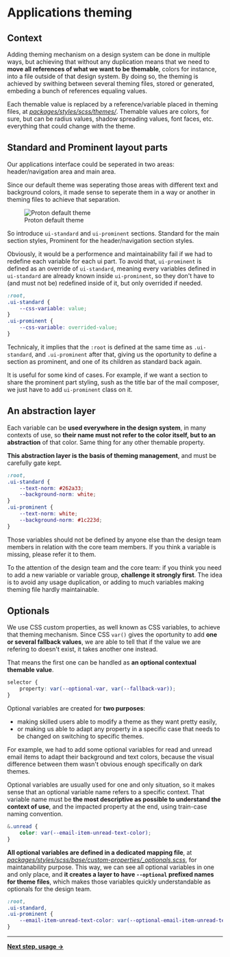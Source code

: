 
<Meta title="Design System / Theming / Explanations" />

# Applications theming

## Context

Adding theming mechanism on a design system can be done in multiple ways, but achieving that without any duplication means that we need to **move all references of what we want to be themable**, colors for instance, into a file outside of that design system. By doing so, the theming is achieved by swithing between several theming files, stored or generated, embeding a bunch of references equaling values.

Each themable value is replaced by a reference/variable placed in theming files, at [*packages/styles/scss/themes/*](https://gitlab.protontech.ch/web/clients/-/tree/main/packages/styles/scss/themes). Themable values are colors, for sure, but can be radius values, shadow spreading values, font faces, etc. everything that could change with the theme.

## Standard and Prominent layout parts

Our applications interface could be seperated in two areas: header/navigation area and main area.

Since our default theme was seperating those areas with different text and background colors, it made sense to seperate them in a way or another in theming files to achieve that separation.

<figure className="text-center">
    <img className="shadow-lifted w25" src={themeDefaultSvg} alt="Proton default theme" />
    <figcaption className="text-sm mt0-5 mb0 text-italic">Proton default theme</figcaption>
</figure>

So introduce `ui-standard` and `ui-prominent` sections. Standard for the main section styles, Prominent for the header/navigation section styles.

Obviously, it would be a performence and maintainability fail if we had to redefine each variable for each ui part. To avoid that, `ui-prominent` is defined as an override of `ui-standard`, meaning every variables defined in `ui-standard` are already known inside `ui-prominent`, so they don't have to (and must not be) redefined inside of it, but only overrided if needed.

```css
:root,
.ui-standard {
    --css-variable: value;
}
.ui-prominent {
    --css-variable: overrided-value;
}
```

Technicaly, it implies that the `:root` is defined at the same time as `.ui-standard`, and `.ui-prominent` after that, giving us the oportunity to define a section as prominent, and one of its children as standard back again.

It is useful for some kind of cases. For example, if we want a section to share the prominent part styling, sush as the title bar of the mail composer, we just have to add `ui-prominent` class on it.

## An abstraction layer

Each variable can be **used everywhere in the design system**, in many contexts of use, so **their name must not refer to the color itself, but to an abstraction** of that color. Same thing for any other themable property.

**This abstraction layer is the basis of theming management**, and must be carefully gate kept.

```css
:root,
.ui-standard {
    --text-norm: #262a33;
    --background-norm: white;
}
.ui-prominent {
    --text-norm: white;
    --background-norm: #1c223d;
}
```

<Alert type="info">
    Those variables should not be defined by anyone else than the design team members in relation with the core team members. If you think a variable is missing, please refer it to them.
</Alert>


To the attention of the design team and the core team: if you think you need to add a new variable or variable group, **challenge it strongly first**. The idea is to avoid any usage duplication, or adding to much variables making theming file hardly maintainable.

## Optionals

We use CSS custom properties, as well known as CSS variables, to achieve that theming mechanism. Since CSS `var()` gives the oportunity to add **one or several fallback values**, we are able to tell that if the value we are refering to doesn't exist, it takes another one instead.

That means the first one can be handled as **an optional contextual themable value**.

```css
selector {
    property: var(--optional-var, var(--fallback-var));
}
```

Optional variables are created for **two purposes**:

- making skilled users able to modify a theme as they want pretty easily,
- or making us able to adapt any property in a specific case that needs to be changed on switching to specific themes.

For example, we had to add some optional variables for read and unread email items to adapt their background and text colors, because the visual difference between them wasn't obvious enough specifically on dark themes.

Optional variables are usually used for one and only situation, so it makes sense that an optional variable name refers to a specific context. That variable name must be **the most descriptive as possible to understand the context of use**, and the impacted property at the end, using train-case naming convention.

```css
&.unread {
    color: var(--email-item-unread-text-color);
}
```

**All optional variables are defined in a dedicated mapping file**, at [*packages/styles/scss/base/custom-properties/_optionals.scss*](https://gitlab.protontech.ch/web/clients/-/blob/main/packages/styles/scss/base/custom-properties/_optionals.scss), for maintanability purpose. This way, we can see all optional variables in one and only place, and **it creates a layer to have `--optional` prefixed names for theme files**, which makes those variables quickly understandable as optionals for the design team.

```css
:root,
.ui-standard,
.ui-prominent {
    --email-item-unread-text-color: var(--optional-email-item-unread-text-color, var(--text-norm));
}
```

---

**[Next step, usage &rarr;](?path=/docs/design-system-theming-usage--page)**
